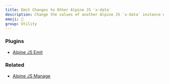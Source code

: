 ```yaml
---
title: Emit Changes to Other Alpine JS `x-data`
description: Change the values of another Alpine JS `x-data` instance with a magic method.
emoji: 📣
group: Utility
---
```


### Plugins

- [Alpine JS Emit](https://github.com/markmead/alpinejs-emit)

### Related

- [Alpine JS Manage](/components/manage)

<Preview componentId="emit" />
